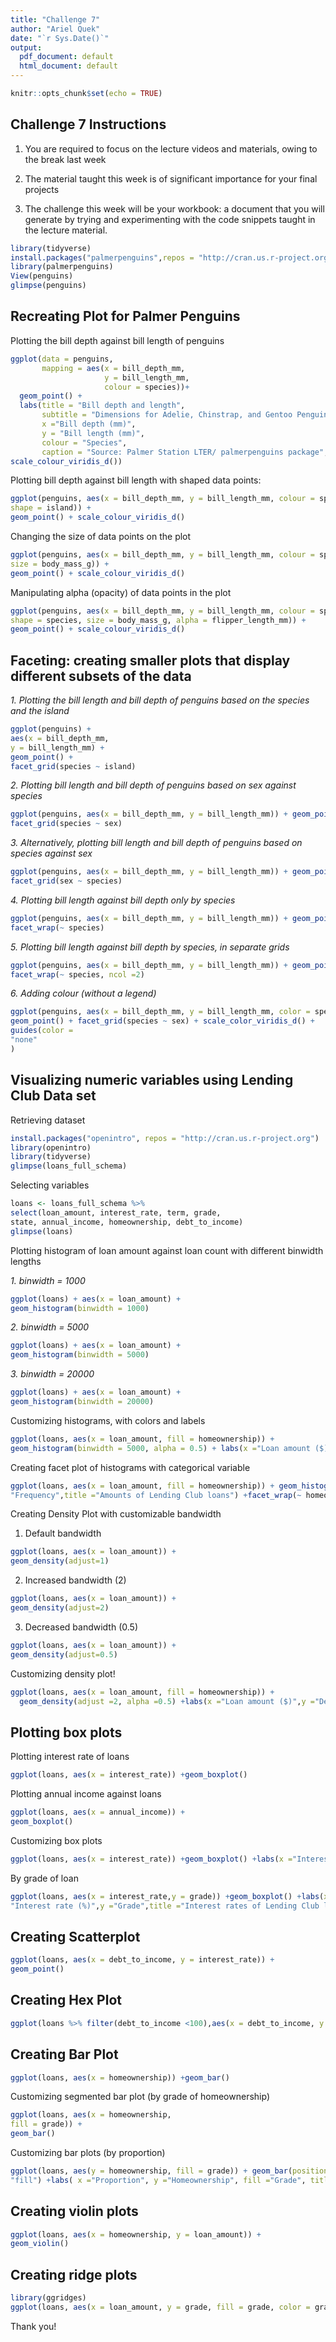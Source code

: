 ---
title: "Challenge 7"
author: "Ariel Quek"
date: "`r Sys.Date()`"
output: 
  pdf_document: default
  html_document: default
---

```{r setup, include=TRUE}
knitr::opts_chunk$set(echo = TRUE)
```

## Challenge 7 Instructions 

1. You are required to focus on the lecture videos and materials, owing to the break last week

2. The material taught this week is of significant importance for your final projects

3. The challenge this week will be your workbook: a document that you will generate by trying and experimenting with the code snippets taught in the lecture material.

```{r, echo=TRUE,eval=TRUE}
library(tidyverse)
install.packages("palmerpenguins",repos = "http://cran.us.r-project.org")
library(palmerpenguins)
View(penguins)
glimpse(penguins)
```

## Recreating Plot for Palmer Penguins 

Plotting the bill depth against bill length of penguins 

```{r, echo=TRUE, eval=TRUE}
ggplot(data = penguins,
       mapping = aes(x = bill_depth_mm,
                     y = bill_length_mm,
                     colour = species))+
  geom_point() +
  labs(title = "Bill depth and length", 
       subtitle = "Dimensions for Adelie, Chinstrap, and Gentoo Penguins",
       x ="Bill depth (mm)", 
       y = "Bill length (mm)",
       colour = "Species",
       caption = "Source: Palmer Station LTER/ palmerpenguins package",
scale_colour_viridis_d())
```
Plotting bill depth against bill length with shaped data points: 

```{r, echo=TRUE, eval=TRUE}
ggplot(penguins, aes(x = bill_depth_mm, y = bill_length_mm, colour = species,
shape = island)) +
geom_point() + scale_colour_viridis_d()
```

Changing the size of data points on the plot 

```{r, eval=TRUE, echo=TRUE}
ggplot(penguins, aes(x = bill_depth_mm, y = bill_length_mm, colour = species, shape = species,
size = body_mass_g)) +
geom_point() + scale_colour_viridis_d()
```

Manipulating alpha (opacity) of data points in the plot 

```{r, eval=TRUE, echo=TRUE}
ggplot(penguins, aes(x = bill_depth_mm, y = bill_length_mm, colour = species,
shape = species, size = body_mass_g, alpha = flipper_length_mm)) +
geom_point() + scale_colour_viridis_d()
```

## Faceting: creating smaller plots that display different subsets of the data 

*1. Plotting the bill length and bill depth of penguins based on the species and the island* 
```{r, echo=TRUE, eval=TRUE}
ggplot(penguins) +
aes(x = bill_depth_mm,
y = bill_length_mm) +
geom_point() +
facet_grid(species ~ island)
```

*2. Plotting bill length and bill depth of penguins based on sex against species* 
```{r, eval=TRUE, echo=TRUE}
ggplot(penguins, aes(x = bill_depth_mm, y = bill_length_mm)) + geom_point() +
facet_grid(species ~ sex)
```

*3. Alternatively, plotting bill length and bill depth of penguins based on species against sex* 
```{r, echo=TRUE, eval=TRUE}
ggplot(penguins, aes(x = bill_depth_mm, y = bill_length_mm)) + geom_point() +
facet_grid(sex ~ species)
```

*4. Plotting bill length against bill depth only by species* 
```{r, echo=TRUE, eval=TRUE}
ggplot(penguins, aes(x = bill_depth_mm, y = bill_length_mm)) + geom_point() +
facet_wrap(~ species)
```
*5. Plotting bill length against bill depth by species, in separate grids*
```{r, echo=TRUE, eval=TRUE}
ggplot(penguins, aes(x = bill_depth_mm, y = bill_length_mm)) + geom_point()+
facet_wrap(~ species, ncol =2)
```
*6. Adding colour (without a legend)* 
```{r, echo=TRUE, eval=TRUE}
ggplot(penguins, aes(x = bill_depth_mm, y = bill_length_mm, color = species)) +
geom_point() + facet_grid(species ~ sex) + scale_color_viridis_d() +
guides(color =
"none"
)
```
## Visualizing numeric variables using Lending Club Data set

Retrieving dataset
```{r, echo=TRUE, eval=TRUE}
install.packages("openintro", repos = "http://cran.us.r-project.org")
library(openintro)
library(tidyverse)
glimpse(loans_full_schema)
```
Selecting variables
```{r, echo=TRUE, eval=TRUE}
loans <- loans_full_schema %>%
select(loan_amount, interest_rate, term, grade,
state, annual_income, homeownership, debt_to_income)
glimpse(loans)
```
Plotting histogram of loan amount against loan count with different binwidth lengths 

*1. binwidth = 1000*
```{r, echo=TRUE, eval=TRUE}
ggplot(loans) + aes(x = loan_amount) +
geom_histogram(binwidth = 1000)
```

*2. binwidth = 5000*
```{r, echo=TRUE, eval=TRUE}
ggplot(loans) + aes(x = loan_amount) +
geom_histogram(binwidth = 5000)
```

*3. binwidth = 20000* 
```{r, echo=TRUE, eval=TRUE}
ggplot(loans) + aes(x = loan_amount) +
geom_histogram(binwidth = 20000)
```

Customizing histograms, with colors and labels
```{r, eval=TRUE, echo=TRUE}
ggplot(loans, aes(x = loan_amount, fill = homeownership)) +
geom_histogram(binwidth = 5000, alpha = 0.5) + labs(x ="Loan amount ($)",y ="Frequency",title ="Amounts of Lending Club loans")
```

Creating facet plot of histograms with categorical variable 
```{r, echo=TRUE, eval=TRUE}
ggplot(loans, aes(x = loan_amount, fill = homeownership)) + geom_histogram(binwidth = 5000) + labs(x ="Loan amount ($)",y =
"Frequency",title ="Amounts of Lending Club loans") +facet_wrap(~ homeownership, nrow =3)
```

Creating Density Plot with customizable bandwidth

1. Default bandwidth 
```{r, eval=TRUE, echo=TRUE}
ggplot(loans, aes(x = loan_amount)) +
geom_density(adjust=1)
```

2. Increased bandwidth (2)
```{r, eval=TRUE, echo=TRUE}
ggplot(loans, aes(x = loan_amount)) +
geom_density(adjust=2)
```

3. Decreased bandwidth (0.5)
```{r, eval=TRUE, echo=TRUE}
ggplot(loans, aes(x = loan_amount)) +
geom_density(adjust=0.5)
```

Customizing density plot!
```{r, eval=TRUE, echo=TRUE}
ggplot(loans, aes(x = loan_amount, fill = homeownership)) +
  geom_density(adjust =2, alpha =0.5) +labs(x ="Loan amount ($)",y ="Density",title ="Amounts of Lending Club loans", fill ="Homeownership")
```
## Plotting box plots 

Plotting interest rate of loans 
```{r, echo=TRUE, eval=TRUE}
ggplot(loans, aes(x = interest_rate)) +geom_boxplot()
```

Plotting annual income against loans 
```{r, echo=TRUE, eval=TRUE}
ggplot(loans, aes(x = annual_income)) +
geom_boxplot()
```
Customizing box plots 
```{r, echo=TRUE, eval=TRUE}
ggplot(loans, aes(x = interest_rate)) +geom_boxplot() +labs(x ="Interest rate (%)",y =NULL,title ="Interest rates of Lending Club loans") +theme( axis.ticks.y = element_blank(), axis.text.y = element_blank() )
```

By grade of loan 
```{r, eval=TRUE, echo=TRUE}
ggplot(loans, aes(x = interest_rate,y = grade)) +geom_boxplot() +labs(x =
"Interest rate (%)",y ="Grade",title ="Interest rates of Lending Club loans",subtitle= "by grade of loan")
```

## Creating Scatterplot 
```{r, echo=TRUE, eval=TRUE}
ggplot(loans, aes(x = debt_to_income, y = interest_rate)) +
geom_point()
```

## Creating Hex Plot 
```{r, echo=TRUE, eval=TRUE}
ggplot(loans %>% filter(debt_to_income <100),aes(x = debt_to_income, y = interest_rate)) +geom_hex()
```

## Creating Bar Plot 
```{r, eval=TRUE, echo=TRUE}
ggplot(loans, aes(x = homeownership)) +geom_bar()
```

Customizing segmented bar plot (by grade of homeownership)
```{r, eval=TRUE, echo=TRUE}
ggplot(loans, aes(x = homeownership,
fill = grade)) +
geom_bar()
```

Customizing bar plots (by proportion)
```{r, eval=TRUE, echo=TRUE}
ggplot(loans, aes(y = homeownership, fill = grade)) + geom_bar(position =
"fill") +labs( x ="Proportion", y ="Homeownership", fill ="Grade", title ="Grades of Lending Club loans", subtitle="and homeownership of lendee")
```

## Creating violin plots 
```{r, eval=TRUE, echo=TRUE}
ggplot(loans, aes(x = homeownership, y = loan_amount)) +
geom_violin()
```

## Creating ridge plots 
```{r, echo=TRUE, eval=TRUE}
library(ggridges)
ggplot(loans, aes(x = loan_amount, y = grade, fill = grade, color = grade)) +geom_density_ridges(alpha =0.5)
```

Thank you! 
